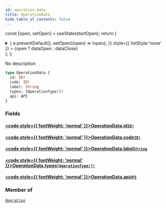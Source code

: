 ```yaml
---
id: operation-data
title: OperationData
hide_table_of_contents: false
---
```






const [open, setOpen] = useState(startOpen);
return (
<details {...(open ? { open: true } : {})} className="details" style={{ border:'none', boxShadow:'none', background:'var(--ifm-background-color)' }}>
<summary
onClick={(e) => {
e.preventDefault();
setOpen((open) => !open);
}}
style={{ listStyle:'none' }} >
{open ? dataOpen : dataClose}
</summary>
{open && children}
</details>
);
};

No description

```graphql
type OperationData {
  id: ID!
  code: ID!
  label: String
  types: [OperationType!]!
  api: API
}
```

### Fields

#### [<code style={{ fontWeight: 'normal' }}>OperationData.<b>id</b></code>](#)<Bullet />[`ID!`](/api/scalars/id) <Badge class="badge badge--secondary" text="non-null"/> <Badge class="badge badge--secondary" text="scalar"/>

>

#### [<code style={{ fontWeight: 'normal' }}>OperationData.<b>code</b></code>](#)<Bullet />[`ID!`](/api/scalars/id) <Badge class="badge badge--secondary" text="non-null"/> <Badge class="badge badge--secondary" text="scalar"/>

>

#### [<code style={{ fontWeight: 'normal' }}>OperationData.<b>label</b></code>](#)<Bullet />[`String`](/api/scalars/string) <Badge class="badge badge--secondary" text="scalar"/>

>

#### [<code style={{ fontWeight: 'normal' }}>OperationData.<b>types</b></code>](#)<Bullet />[`[OperationType!]!`](/api/enums/operation-type) <Badge class="badge badge--secondary" text="non-null"/> <Badge class="badge badge--secondary" text="enum"/>

>

#### [<code style={{ fontWeight: 'normal' }}>OperationData.<b>api</b></code>](#)<Bullet />[`API`](/api/objects/api) <Badge class="badge badge--secondary" text="object"/>

>

### Member of

[`Operation`](/api/objects/operation) <Badge class="badge badge--secondary" text="object"/>
